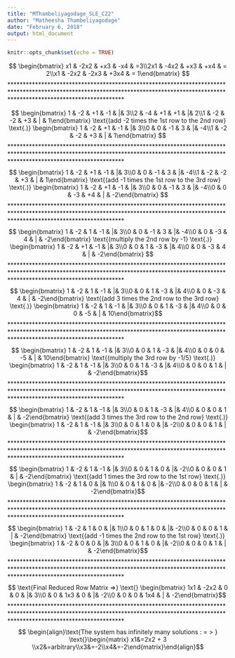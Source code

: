 ---
title: "MThambeliyagodage_SLE_C22"
author: "Matheesha Thambeliyagodage"
date: "February 6, 2018"
output: html_document
---

```{r setup, include=FALSE}
knitr::opts_chunk$set(echo = TRUE)
```

$$ \begin{bmatrix} x1 & -2x2 & +x3 & -x4 & =3\\2x1 & -4x2 & +x3 & +x4 & = 2\\x1 & -2x2 & -2x3 & +3x4 & = 1\end{bmatrix} 
$$ 
************************************************************************************************************************************************************************************

$$ \begin{bmatrix} 1 & -2  & +1 & -1 & |&  3\\2  & -4  & +1 & +1 & |& 2\\1 & -2  & -2  & +3  & | & 1\end{bmatrix}  \text{(add -2 times the 1st row to the 2nd row} \text{.)} \begin{bmatrix} 1 & -2  & +1 & -1 & |&  3\\0  & 0  & -1 & 3 & |& -4\\1 & -2  & -2  & +3  & | & 1\end{bmatrix}
$$
************************************************************************************************************************************************************************************
$$ \begin{bmatrix} 1 & -2  & +1 & -1 & |&  3\\0  & 0  & -1 & 3 & |& -4\\1 & -2  & -2  & +3  & | & 1\end{bmatrix}  \text{(add -1 times the 1st row to the 3rd row} \text{.)} \begin{bmatrix} 1 & -2  & +1 & -1 & |&  3\\0  & 0  & -1 & 3 & |& -4\\0 & 0  & -3  & +4  & | & -2\end{bmatrix}
$$
************************************************************************************************************************************************************************************
$$ \begin{bmatrix} 1 & -2  & 1 & -1 & |&  3\\0  & 0  & -1 & 3 & |& -4\\0 & 0  & -3  & 4  & | & -2\end{bmatrix}  \text{(multiply the 2nd row by -1} \text{.)} \begin{bmatrix} 1 & -2  & +1 & -1 & |&  3\\0  & 0  &  1 & -3 & |&  4\\0 & 0  & -3  & 4  & | & -2\end{bmatrix}
$$
************************************************************************************************************************************************************************************
$$ \begin{bmatrix} 1 & -2  & 1 & -1 & |&  3\\0  & 0  &  1 & -3 & |&  4\\0 & 0  & -3  & 4  & | & -2\end{bmatrix}  \text{(add 3 times the 2nd row to the 3rd row} \text{.)} \begin{bmatrix} 1 & -2  & 1 & -1 & |&  3\\0  & 0  &  1 & -3 & |&  4\\0 & 0  & 0  & -5  & | & 10\end{bmatrix}$$
************************************************************************************************************************************************************************************
$$ \begin{bmatrix} 1 & -2  & 1 & -1 & |&  3\\0  & 0  &  1 & -3 & |&  4\\0 & 0  & 0  & -5  & | & 10\end{bmatrix}  \text{(multiply the 3rd row by -1/5} \text{.)} \begin{bmatrix} 1 & -2  & 1 & -1 & |&  3\\0 & 0  &  1 & -3 & |&  4\\0 & 0  & 0  & 1  & | & -2\end{bmatrix}$$
************************************************************************************************************************************************************************************
$$ \begin{bmatrix} 1 & -2  & 1 & -1 & |&  3\\0  & 0  &  1 & -3 & |&  4\\0 & 0  & 0  & 1  & | & -2\end{bmatrix}  \text{(add 3 times the 3rd row to the 2nd row} \text{.)} \begin{bmatrix} 1 & -2  & 1 & -1 & |&  3\\0  & 0  &  1 & 0 & |&  -2\\0 & 0  & 0  & 1  & | & -2\end{bmatrix}$$
************************************************************************************************************************************************************************************
$$ \begin{bmatrix} 1 & -2  & 1 & -1 & |&  3\\0  & 0  &  1 & 0 & |&  -2\\0 & 0  & 0  & 1  & | & -2\end{bmatrix}  \text{(add 1 times the 3rd row to the 1st row} \text{.)} \begin{bmatrix} 1 & -2  & 1 & 0 & |&  1\\0  & 0  &  1 & 0 & |&  -2\\0 & 0  & 0  & 1  & | & -2\end{bmatrix}$$
************************************************************************************************************************************************************************************
$$ \begin{bmatrix} 1 & -2  & 1 & 0 & |&  1\\0  & 0  &  1 & 0 & |&  -2\\0 & 0  & 0  & 1  & | & -2\end{bmatrix}  \text{(add -1 times the 2nd row to the 1st row} \text{.)} \begin{bmatrix} 1 & -2  & 0 & 0 & |&  3\\0  & 0  &  1 & 0 & |&  -2\\0 & 0  & 0  & 1  & | & -2\end{bmatrix}$$
************************************************************************************************************************************************************************************
$$ \text{Final Reduced Row Matrix =>} \text{} \begin{bmatrix} 1x1 & -2x2  & 0 & 0 & |&  3\\0  & 0  &  1x3 & 0 & |&  -2\\0 & 0  & 0  & 1x4  & | & -2\end{bmatrix}$$
************************************************************************************************************************************************************************************
$$ \begin{align}\text{The system has infinitely many solutions  : = >   } \text{}\begin{matrix} x1&=2x2 + 3  \\x2&=arbitrary\\x3&=-2\\x4&=-2\end{matrix}\end{align}$$ 
